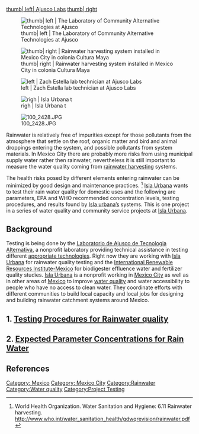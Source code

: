 [[ File: Ajusco_Isla_Oct_2010_028.JPG| thumb| left| Ajusco Labs]]
[[ File:Logo-Isla-urbana-facebook-2dark.jpg| thumb| right]]


[[File: Ajusco_Isla_Oct_2010_033.JPG| thumb| left | The Laboratory of Community Alternative Technologies at Ajusco]]

[[File:Casa_de_Maria_Luisa.jpg | thumb| right | Rainwater harvesting system installed in Mexico City in colonia Cultura Maya]]

[[File:Ajusco Isla Oct 2010 024.JPG |thumb|  left | Zach Estella lab technician at Ajusco Labs]]

[[File:100_2455.JPG|thumb| righ | Isla Urbana t]]

[[File:100_2428.JPG|thumb|right]]





Rainwater is relatively free of impurities except for those pollutants from the atmosphere that settle on the roof, organic matter and bird and animal droppings entering the system, and possible pollutants from system materials. In Mexico City there are probably more risks from using municipal supply water rather then rainwater, nevertheless it is still important to measure the water quality coming from [[rainwater harvesting]] systems. 

The health risks posed by different elements entering rainwater can be minimized by good design and maintenance practices.  <ref> World Health Organization.  Water Sanitation and Hygiene: 6.11 Rainwater harvesting.  http://www.who.int/water_sanitation_health/gdwqrevision/rainwater.pdf  </ref>  [[Isla Urbana]] wants to test their rain water quality for domestic uses and the following are parameters, EPA and WHO recommended concentration levels, testing procedures, and results found by [[Isla Urbana| Isla urbana’s]] systems.  This is one project in a series of water quality and community service projects at [[Isla Urbana]].

==Background==
Testing is being done by the [[Laboratorio de Ajusco de Tecnologia Alternativa]], a nonprofit laboratory providing technical assistance in testing different [[appropriate technologies]].  Right now they are working with [[Isla Urbana]] for rainwater quality testing and the [[International Renewable Resources Institute-Mexico]] for biodigester effluence water and fertilizer quality studies.   [[Isla Urbana]] is a nonprofit working in [http://www.appropedia.org/Category:Mexico_City Mexico City] as well as in other areas of [[Mexico]] to improve [[water quality]] and water accessibility to people who have no access to clean water.  They coordinate efforts with different communities to build local capacity and local jobs for designing and building rainwater catchment systems around Mexico. 



==1. [[Rainwater Quality Testing Procedures at Isla Urbana and Ajusco Labs | Testing Procedures for Rainwater quality]]==

==2. [[Parameters for rainwater quality testing at Isla Urbana and the Ajusco Lab| Expected Parameter Concentrations for Rain Water]]==




==References==
<references/>

[[Category: Mexico]]
[[Category: Mexico City]]
[[Category:Rainwater]]
[[Category:Water quality]]
[[Category:Project Testing]]
